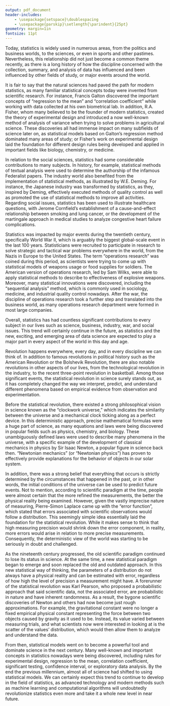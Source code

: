 ```yaml
---
output: pdf_document
header-includes:
    - \usepackage{setspace}\doublespacing
    - \usepackage{parskip}\setlength{\parindent}{25pt}
geometry: margin=1in
fontsize: 11pt
---
```


\begin{center}

\vspace{25mm}

\LARGE

Essays on \textit{The Lady Tasting Tea: How Statistics Revolutionized Science in the Twentieth Century} by \textit{David Salsburg}

\vspace{3mm}

\large

Quang Nguyen

Wittenberg University

Spring 2020

\end{center}

\newpage

\noindent \textbf{One of the themes you should notice from the book is the way in which the discipline of statistics has influenced and been influenced by other disciplines and by major events and forces in the world. Cite and describe some of these connections between statistics and other disciplines, events, and forces.}

Today, statistics is widely used in numerous areas, from the politics and business worlds, to the sciences, or even in sports and other pastimes. Nevertheless, this relationship did not just become a common theme recently, as there is a long history of how the discipline concerned with the collection, summary, and analysis of data has influenced and been influenced by other fields of study, or major events around the world.  

It is fair to say that the natural sciences had paved the path for modern statistics, as many familiar statistical concepts today were invented from scientific research. For instance, Francis Galton discovered the important concepts of “regression to the mean” and “correlation coefficient” while working with data collected at his own biometrical lab. In addition, R.A. Fisher, whom many believed to be the founder of modern statistics, created the theory of experimental design and introduced a now well-known method of analysis of variance when trying to solve problems in agricultural science. These discoveries all had immense impact on many subfields of science later on, as statistical models based on Galton’s regression method dominated many areas of study; or Fisher’s work on experimental design laid the foundation for different design rules being developed and applied in important fields like biology, chemistry, or medicine.

In relation to the social sciences, statistics had some considerable contributions to many subjects. In history, for example, statistical methods of textual analysis were used to determine the authorship of the infamous Federalist papers. The industry world also benefited from the implementation of statistical methods, as illustrated by W.E. Deming. For instance, the Japanese industry was transformed by statistics, as they, inspired by Deming, effectively executed methods of quality control as well as promoted the use of statistical methods to improve all activities. Regarding social issues, statistics has been used to illustrate healthcare questions, with Jerome Cornfield’s establishment of a cause-and-effect relationship between smoking and lung cancer, or the development of the martingale approach in medical studies to analyze congestive heart failure complications.

Statistics was impacted by major events during the twentieth century, specifically World War II, which is arguably the biggest global-scale event in the last 100 years. Statisticians were recruited to participate in research to solve strategic and tactical war problems everywhere in the world, from the Nazis in Europe to the United States. The term “operations research” was coined during this period, as scientists were trying to come up with statistical models of weapons usage or food supplies for soldiers. The American version of operations research, led by Sam Wilks, were able to apply statistical methods to describe to effectiveness of explosive weapons. Moreover, many statistical innovations were discovered, including the “sequential analysis” method, which is commonly used in sociology, medicine, and industrial quality control nowadays. After the war, the discipline of operations research took a further step and translated into the business world, as many operations research department were formed in most large companies. 

Overall, statistics has had countless significant contributions to every subject in our lives such as science, business, industry, war, and social issues. This trend will certainly continue in the future, as statistics and the new, exciting, and emerging area of data science are expected to play a major part in every aspect of the world in this day and age.

\newpage

\noindent \textbf{The subtitle of our book is “How Statistics Revolutionized Science in the Twentieth Century.” So how did statistical thinking revolutionize science? Characterize the kind of scientific thinking before the statistical revolution, and describe the new way of scientific thinking that eventually superseded the old way.}

Revolution happens everywhere, every day, and in every discipline we can think of. In addition to famous revolutions in political history such as the American Revolution or the Bolshevik Revolution, there are also notable revolutions in other aspects of our lives, from the technological revolution in the industry, to the recent three-point revolution in basketball.  Among those significant events, the statistical revolution in science surely stands out, as it has completely changed the way we interpret, predict, and understand different phenomena based on empirical evidence from observation and experimentation.

Before the statistical revolution, there existed a strong philosophical vision in science known as the “clockwork universe,” which indicates the similarity between the universe and a mechanical clock ticking along as a perfect device. In this deterministic approach, precise mathematical formulas were a huge part of science, as many equations and laws were being discovered in popular fields such as physics, chemistry, and biology. These unambiguously defined laws were used to describe many phenomena in the universe, with a specific example of the development of classical mechanics in physics by Sir Isaac Newton, a popular figure in science back then. “Newtonian mechanics” (or “Newtonian physics”) has proven to effectively provide explanations for the behavior of objects in our solar system. 

In addition, there was a strong belief that everything that occurs is strictly determined by the circumstances that happened in the past, or in other words, the initial conditions of the universe can be used to predict future events. Not to mention, according to scientific paradigm at the time, people were almost certain that the more refined the measurements, the better the physical reality being examined. However, given the vastly imprecise nature of measuring, Pierre-Simon Laplace came up with the “error function”, which stated that errors associated with scientific observations would follow a distribution. This seemingly simple idea essentially laid the foundation for the statistical revolution. While it makes sense to think that high measuring precision would shrink down the error component, in reality, more errors would arise in relation to more precise measurements. Consequently, the deterministic view of the world was starting to be seriously in doubt and challenged.

As the nineteenth century progressed, the old scientific paradigm continued to lose its status in science. At the same time, a new statistical paradigm began to emerge and soon replaced the old and outdated approach. In this new statistical way of thinking, the parameters of a distribution do not always have a physical reality and can be estimated with error, regardless of how high the level of precision a measurement might have. A forerunner of the statistical revolution was Karl Pearson, who proposed a probabilistic approach that said scientific data, not the associated error, are probabilistic in nature and have inherent randomness. As a result, the bygone scientific discoveries of Newton and others had now become just rough approximations. For example, the gravitational constant were no longer a fixed empirical physical constant representing the force between two objects caused by gravity as it used to be. Instead, its value varied between measuring trials, and what scientists now were interested in looking at is the scatter of the values’ distribution, which would then allow them to analyze and understand the data.

From then, statistical models went on to become a powerful tool and dominate science in the next century. Many well-known and important concepts in statistics nowadays were being discovered, including rules for experimental design, regression to the mean, correlation coefficient, significant testing, confidence interval, or exploratory data analysis. By the end the previous millennium, almost all of science had shifted to using statistical models. We can certainly expect this trend to continue to develop in the field of statistics, as advanced technology and modern methods such as machine learning and computational algorithms will undoubtedly revolutionize statistics even more and take it a whole new level in near future. 
